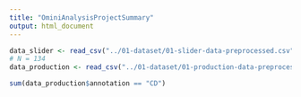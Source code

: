 ```yaml
---
title: "OminiAnalysisProjectSummary"
output: html_document
---
```


```r
data_slider <- read_csv("../01-dataset/01-slider-data-preprocessed.csv")
# N = 134
data_production <- read_csv("../01-dataset/01-production-data-preprocessed.csv")
```

```r
sum(data_production$annotation == "CD")
```

